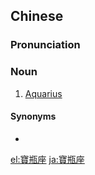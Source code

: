 {{also|宝瓶座}}
==Chinese==
{{zh-forms|s=宝瓶座|type=21}}

===Pronunciation===
{{zh-pron
|m=bǎopíngzuò
|c=bou2 ping4 zo6
|cat=n
}}

===Noun===
{{zh-noun}}

# [[Aquarius]]

====Synonyms====
* {{zh-l|水瓶座}}

{{zh-cat|Constellations}}

[[el:寶瓶座]]
[[ja:寶瓶座]]